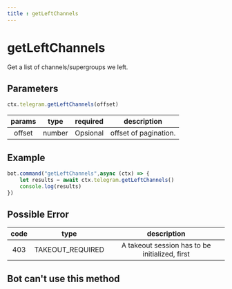 ```yaml
--- 
title : getLeftChannels
--- 
```

# getLeftChannels
Get a list of channels/supergroups we left. 
## Parameters 
```ts 
ctx.telegram.getLeftChannels(offset)
```
| params | type | required | description | 
| :----: | :---: | :-----: | :---------: |
| offset | number | Opsional | offset of pagination. |

## Example 
```ts highlight="2"
bot.command("getLeftChannels",async (ctx) => {
    let results = await ctx.telegram.getLeftChannels() 
    console.log(results)
})
```
## Possible Error 

| code | type | description | 
| :---: | :---: | :------:| 
| 403 |  TAKEOUT_REQUIRED | A takeout session has to be initialized, first | 

## Bot can't use this method